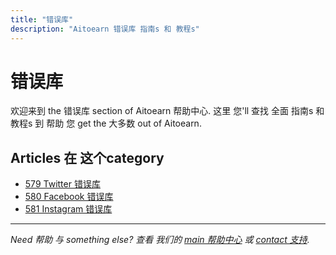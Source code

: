 ```yaml
---
title: "错误库"
description: "Aitoearn 错误库 指南s 和 教程s"
---
```

# 错误库

欢迎来到 the 错误库 section of Aitoearn 帮助中心. 这里 您'll 查找 全面 指南s 和 教程s 到 帮助 您 get the 大多数 out of Aitoearn.

## Articles 在 这个category

- [579 Twitter 错误库](579-Twitter-错误-library)
- [580 Facebook 错误库](580-Facebook-错误-library)
- [581 Instagram 错误库](581-Instagram-错误-library)

---

*Need 帮助 与 something else? 查看 我们的 [main 帮助中心](/en/帮助-中心) 或 [contact 支持](mailto:hello@aitoearn.com).*
